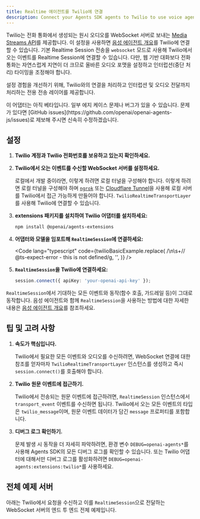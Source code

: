 ```yaml
---
title: Realtime 에이전트를 Twilio에 연결
description: Connect your Agents SDK agents to Twilio to use voice agents
---
```



Twilio는 전화 통화에서 생성되는 원시 오디오를 WebSocket 서버로 보내는 [Media Streams API](https://www.twilio.com/docs/voice/media-streams)를 제공합니다. 이 설정을 사용하면 [음성 에이전트 개요](/openai-agents-js/ko/guides/voice-agents)를 Twilio에 연결할 수 있습니다. 기본 Realtime Session 전송을 `websocket` 모드로 사용해 Twilio에서 오는 이벤트를 Realtime Session에 연결할 수 있습니다. 다만, 웹 기반 대화보다 전화 통화는 자연스럽게 지연이 더 크므로 올바른 오디오 포맷을 설정하고 인터럽션(중단 처리) 타이밍을 조정해야 합니다.

설정 경험을 개선하기 위해, Twilio와의 연결을 처리하고 인터럽션 및 오디오 전달까지 처리하는 전용 전송 레이어를 제공합니다.

<Aside type="caution">
  이 어댑터는 아직 베타입니다. 일부 에지 케이스 문제나 버그가 있을 수 있습니다.
  문제가 있다면 [GitHub
  issues](https://github.com/openai/openai-agents-js/issues)로 제보해 주시면
  신속히 수정하겠습니다.
</Aside>

## 설정

<Steps>

1. **Twilio 계정과 Twilio 전화번호를 보유하고 있는지 확인하세요.**

2. **Twilio에서 오는 이벤트를 수신할 WebSocket 서버를 설정하세요.**

   로컬에서 개발 중이라면, 이렇게 하려면 로컬 터널을 구성해야 합니다. 이렇게 하려면 로컬 터널을 구성해야 하며 [`ngrok`](https://ngrok.io/) 또는
   [Cloudflare Tunnel](https://developers.cloudflare.com/pages/how-to/preview-with-cloudflare-tunnel/)을 사용해 로컬 서버를 Twilio에서 접근 가능하게 만들어야 합니다. `TwilioRealtimeTransportLayer`를 사용해 Twilio에 연결할 수 있습니다.

3. **extensions 패키지를 설치하여 Twilio 어댑터를 설치하세요:**

   ```bash
   npm install @openai/agents-extensions
   ```

4. **어댑터와 모델을 임포트해 `RealtimeSession`에 연결하세요:**

   <Code
     lang="typescript"
     code={twilioBasicExample.replace(
       /\n\s+\/\/ @ts-expect-error - this is not defined/g,
       '',
     )}
   />

5. **`RealtimeSession`을 Twilio에 연결하세요:**

   ```typescript
   session.connect({ apiKey: 'your-openai-api-key' });
   ```

</Steps>

`RealtimeSession`에서 기대하는 모든 이벤트와 동작(함수 호출, 가드레일 등)이 그대로 동작합니다. 음성 에이전트와 함께 `RealtimeSession`을 사용하는 방법에 대한 자세한 내용은 [음성 에이전트 개요](/openai-agents-js/ko/guides/voice-agents)를 참조하세요.

## 팁 및 고려 사항

1. **속도가 핵심입니다.**

   Twilio에서 필요한 모든 이벤트와 오디오를 수신하려면, WebSocket 연결에 대한 참조를 얻자마자 `TwilioRealtimeTransportLayer` 인스턴스를 생성하고 즉시 `session.connect()`를 호출해야 합니다.

2. **Twilio 원문 이벤트에 접근하기.**

   Twilio에서 전송되는 원문 이벤트에 접근하려면, `RealtimeSession` 인스턴스에서 `transport_event` 이벤트를 수신하면 됩니다. Twilio에서 오는 모든 이벤트의 타입은 `twilio_message`이며, 원문 이벤트 데이터가 담긴 `message` 프로퍼티를 포함합니다.

3. **디버그 로그 확인하기.**

   문제 발생 시 동작을 더 자세히 파악하려면, 환경 변수 `DEBUG=openai-agents*`를 사용해 Agents SDK의 모든 디버그 로그를 확인할 수 있습니다. 또는 Twilio 어댑터에 대해서만 디버그 로그를 활성화하려면 `DEBUG=openai-agents:extensions:twilio*`를 사용하세요.

## 전체 예제 서버

아래는 Twilio에서 요청을 수신하고 이를 `RealtimeSession`으로 전달하는 WebSocket 서버의 엔드 투 엔드 전체 예제입니다.

<Code
  lang="typescript"
  code={twilioServerExample}
  title="Example server using Fastify"
/>
